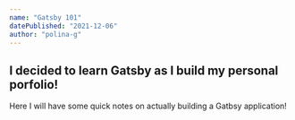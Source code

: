 ```yaml
---
name: "Gatsby 101"
datePublished: "2021-12-06"
author: "polina-g"
---
```


## I decided to learn Gatsby as I build my personal porfolio!
Here I will have some quick notes on actually building a Gatbsy application!